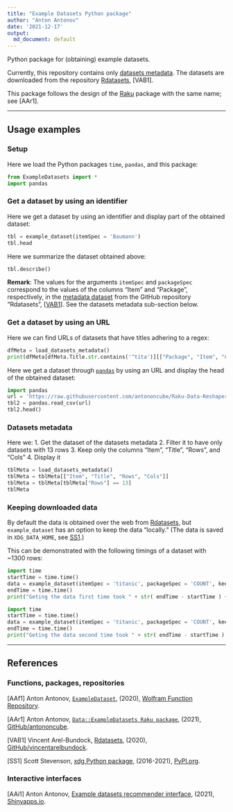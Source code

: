 ```yaml
---
title: "Example Datasets Python package"
author: "Anton Antonov"
date: '2021-12-17'
output:
  md_document: default
---
```



Python package for (obtaining) example datasets.

Currently, this repository contains only [datasets metadata](./resources/dfRdatasets.csv).
The datasets are downloaded from the repository 
[Rdatasets](https://github.com/vincentarelbundock/Rdatasets/),
[VAB1].

This package follows the design of the [Raku](https://raku.org) package with the same name; see [AAr1].

------

## Usage examples

### Setup

Here we load the Python packages `time`, `pandas`, and this package:

```python
from ExampleDatasets import *
import pandas
```

### Get a dataset by using an identifier

Here we get a dataset by using an identifier and display part of the obtained dataset:

```python
tbl = example_dataset(itemSpec = 'Baumann')
tbl.head
```

Here we summarize the dataset obtained above:

```python
tbl.describe()
```

**Remark**: The values for the arguments `itemSpec` and `packageSpec` correspond to the values
of the columns "Item" and "Package", respectively, in the 
[metadata dataset](https://vincentarelbundock.github.io/Rdatasets/articles/data.html)
from the GitHub repository "Rdatasets", 
[[VAB1](https://github.com/vincentarelbundock/Rdatasets/)].
See the datasets metadata sub-section below.


### Get a dataset by using an URL

Here we can find URLs of datasets that have titles adhering to a regex:

```python
dfMeta = load_datasets_metadata()
print(dfMeta[dfMeta.Title.str.contains('^tita')][["Package", "Item", "CSV"]].to_string())
```

Here we get a dataset through 
[`pandas`](https://pandas.pydata.org)
by using an URL and display the head of the obtained dataset:

```python
import pandas
url = 'https://raw.githubusercontent.com/antononcube/Raku-Data-Reshapers/main/resources/dfTitanic.csv'
tbl2 = pandas.read_csv(url)
tbl2.head()
```


### Datasets metadata

Here we:
1. Get the dataset of the datasets metadata
2. Filter it to have only datasets with 13 rows
3. Keep only the columns "Item", "Title", "Rows", and "Cols"
4. Display it 

```python
tblMeta = load_datasets_metadata()
tblMeta = tblMeta[["Item", "Title", "Rows", "Cols"]]
tblMeta = tblMeta[tblMeta["Rows"] == 13]
tblMeta
```

### Keeping downloaded data

By default the data is obtained over the web from
[Rdatasets](https://github.com/vincentarelbundock/Rdatasets/),
but `example_dataset` has an option to keep the data "locally."
(The data is saved in `XDG_DATA_HOME`, see 
[SS1](https://pypi.org/project/xdg/).)

This can be demonstrated with the following timings of a dataset with ~1300 rows:

```python
import time
startTime = time.time()
data = example_dataset(itemSpec = 'titanic', packageSpec = 'COUNT', keep = True)
endTime = time.time()
print("Geting the data first time took " + str( endTime - startTime ) + " seconds")
```

```python
import time
startTime = time.time()
data = example_dataset(itemSpec = 'titanic', packageSpec = 'COUNT', keep = True)
endTime = time.time()
print("Geting the data second time took " + str( endTime - startTime ) + " seconds")
```

------

## References

### Functions, packages, repositories

[AAf1] Anton Antonov,
[`ExampleDataset`](https://resources.wolframcloud.com/FunctionRepository/resources/ExampleDataset),
(2020),
[Wolfram Function Repository](https://resources.wolframcloud.com/FunctionRepository).

[AAr1] Anton Antonov,
[`Data::ExampleDatasets Raku package`](https://github.com/antononcube/Raku-Data-ExampleDatasets),
(2021),
[GitHub/antononcube](https://github.com/antononcube).

[VAB1] Vincent Arel-Bundock,
[Rdatasets](https://github.com/vincentarelbundock/Rdatasets/),
(2020),
[GitHub/vincentarelbundock](https://github.com/vincentarelbundock).

[SS1] Scott Stevenson,
[xdg Python package](https://pypi.org/project/xdg/),
(2016-2021),
[PyPI.org](https://pypi.org/project/xdg/).


### Interactive interfaces

[AAi1] Anton Antonov,
[Example datasets recommender interface](https://antononcube.shinyapps.io/ExampleDatasetsRecommenderInterface/),
(2021),
[Shinyapps.io](https://antononcube.shinyapps.io/).
